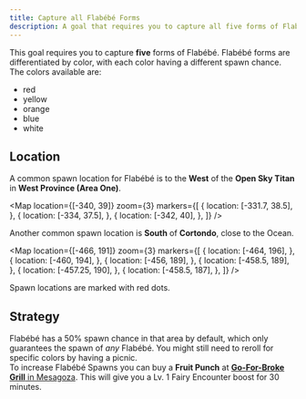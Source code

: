 ```yaml
---
title: Capture all Flabébé Forms
description: A goal that requires you to capture all five forms of Flabébé
---
```



This goal requires you to capture **five** forms of Flabébé.
Flabébé forms are differentiated by color, with each color having a different spawn chance.
The colors available are:

- red
- yellow
- orange
- blue
- white

## Location

A common spawn location for Flabébé is to the **West** of the **Open Sky Titan** in **West Province (Area One)**.

<Map
  location={[-340, 39]}
  zoom={3}
  markers={[
    {
      location: [-331.7, 38.5],
    },
    {
      location: [-334, 37.5],
    },
    {
      location: [-342, 40],
    },
  ]}
/>

Another common spawn location is **South** of **Cortondo**, close to the Ocean.

<Map
  location={[-466, 191]}
  zoom={3}
  markers={[
    {
      location: [-464, 196],
    },
    {
      location: [-460, 194],
    },
    {
      location: [-456, 189],
    },
    {
      location: [-458.5, 189],
    },
    {
      location: [-457.25, 190],
    },
    {
      location: [-458.5, 187],
    },
  ]}
/>

<Aside type="note">Spawn locations are marked with red dots.</Aside>

## Strategy

Flabébé has a 50% spawn chance in that area by default, which only guarantees the spawn of _any_ Flabébé.
You might still need to reroll for specific colors by having a picnic.<br />
To increase Flabébé Spawns you can buy a **Fruit Punch** at [**Go-For-Broke Grill** in Mesagoza](https://mapgenie.io/pokemon-scarlet-violet/maps/paldea-region?locationIds=217824).
This will give you a Lv. 1 Fairy Encounter boost for 30 minutes.
